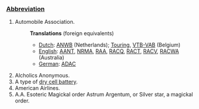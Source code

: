 ===[[Abbreviation]]===

#Automobile Association.
#:'''Translations''' (foreign equivalents)
#:*[[Dutch]]: [[ANWB]] (Netherlands); [[Touring]], [[VTB-VAB]] (Belgium)
#:*[[English]]: [[AANT]], [[NRMA]], [[RAA]], [[RACQ]], [[RACT]], [[RACV]], [[RACWA]] (Australia)
#:*[[German]]: [[ADAC]]
#Alcholics Anonymous.
#A type of [[dry cell battery]].
#American Airlines.
#A.A. Esoteric Magickal order Astrum Argentum, or Silver star, a magickal order.
